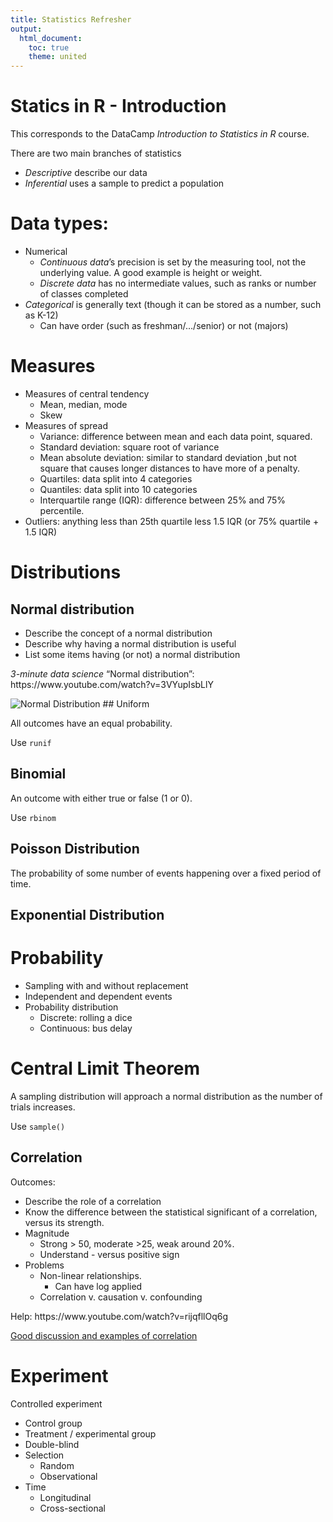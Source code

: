 ```yaml
---
title: Statistics Refresher
output: 
  html_document:
    toc: true
    theme: united
---
```


# Statics in R - Introduction

This corresponds to the DataCamp *Introduction to Statistics in R* course.

There are two main branches of statistics

- *Descriptive* describe our data
- *Inferential* uses a sample to predict a population

# Data types:

- Numerical
  - *Continuous data*'s precision is set by the measuring tool, not the underlying value. A good example is height or weight.
  - *Discrete data* has no intermediate values, such as ranks or number of classes completed
- *Categorical* is generally text (though it can be stored as a number, such as K-12)
  - Can have order (such as freshman/.../senior) or not (majors)

# Measures

- Measures of central tendency
  - Mean, median, mode
  - Skew
- Measures of spread
  - Variance: difference between mean and each data point, squared.
  - Standard deviation: square root of variance
  - Mean absolute deviation: similar to standard deviation ,but not square that causes longer distances to have more of a penalty.
  - Quartiles: data split into 4 categories
  - Quantiles: data split into 10 categories
  - Interquartile range (IQR): difference between 25% and 75% percentile.
- Outliers: anything less than 25th quartile less 1.5 IQR (or 75% quartile + 1.5 IQR)
  
# Distributions


## Normal distribution

- Describe the concept of a normal distribution
- Describe why having a normal distribution is useful
- List some items having (or not) a normal distribution

*3-minute data science* "Normal distribution": https://www.youtube.com/watch?v=3VYupIsbLlY

![Normal Distribution](r60-statistics-normaldist-weightrack.jpeg)
## Uniform

All outcomes have an equal probability.

Use `runif`

## Binomial

An outcome with either true or false (1 or 0).

Use `rbinom`

## Poisson Distribution

The probability of some number of events happening over a fixed period of time.

## Exponential Distribution



# Probability

- Sampling with and without replacement
- Independent and dependent events
- Probability distribution
  - Discrete: rolling a dice
  - Continuous: bus delay

# Central Limit Theorem

A sampling distribution will approach a normal distribution as the number of trials increases.

Use `sample()`

## Correlation 

Outcomes:

- Describe the role of a correlation
- Know the difference between the statistical significant of a correlation, versus its strength.
- Magnitude
  - Strong > 50, moderate >25, weak around 20%.
  - Understand - versus positive sign
- Problems
  - Non-linear relationships.
    - Can have log applied
  - Correlation v. causation v. confounding 
  

Help: https://www.youtube.com/watch?v=rijqfllOq6g

[Good discussion and examples of correlation](https://www.reddit.com/r/dataisbeautiful/comments/18p85yp/correlating_four_other_variables_with_a_states/?share_id=IsERBPtlNN-F0Bw9s0kSn)

# Experiment

Controlled experiment

- Control group
- Treatment / experimental group
- Double-blind
- Selection
  - Random 
  - Observational
- Time
  - Longitudinal
  - Cross-sectional
